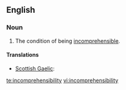 ==English==

===Noun===
{{en-noun|-}}

# The condition of being [[incomprehensible]].

====Translations====
{{trans-top|condition of being incomprehensible}}
* [[Scottish Gaelic]]: {{t|gd|do-thuigsinneachd|f}}
{{trans-mid}}
{{trans-bottom}}

[[te:incomprehensibility]]
[[vi:incomprehensibility]]
